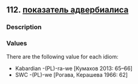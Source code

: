 ## 112. <a href =  'https://agricolamz.github.io/The_Circassian_Isoglosses_Database/112.html'>показатель адвербиалиса</a>
### Description



### Values
There are the following value for each idiom:

* Kabardian  -(PL)-ra-we [Кумахов 2013: 65--66] 
* SWC  -(PL)-we [Рогава, Керашева 1966: 62] 


